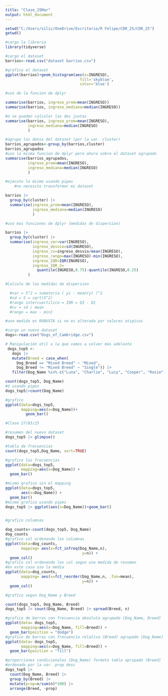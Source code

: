 ```yaml
---
title: "Clase_25Mar"
output: html_document
---
```


```r
setwd("C:/Users/silic/OneDrive/Escritorio/R Felipe/CDR_25/CDR_25")
getwd()
```

```r
#cargo la libreria
library(tidyverse)
```

```r
#cargo el dataset
barrios<-read.csv("dataset barrios.csv")

```

```r
#grafico el dataset
ggplot(barrios)+geom_histogram(aes(x=INGRESO),
                                 fill='skyblue',
                                 color='blue')
```

```r
#uso de la funcion de dplyr

summarise(barrios, ingreso_prom=mean(INGRESO))
summarise(barrios, ingreso_mediana=median(INGRESO))

#ó se pueden calcular las dos juntas
summarise(barrios, ingreso_prom=mean(INGRESO),
          ingreso_mediana=median(INGRESO)
          )

#agrupo los datos del dataset (por la var. cluster)
barrios_agrupados<-group_by(barrios,cluster)
barrios_agrupados
#uso la misma funcion de dplyr pero ahora sobre el dataset agrupado
summarise(barrios_agrupados,
          ingreso_prom=mean(INGRESO),
          ingreso_mediana=median(INGRESO)
          )
```

```r
#ejecuto lo mismo usando pipes
    #no necesito transformar mi dataset

barrios |> 
  group_by(cluster) |> 
  summarise(ingreso_prom=mean(INGRESO),
            ingreso_mediana=median(INGRESO)
            )
```

```r
#uso mas funciones de dplyr (medidas de dispersion)

barrios |> 
  group_by(cluster) |> 
  summarise(ingreso_var=var(INGRESO),
            ingreso_desvio=sd(INGRESO),
            ingreso_cv=ingreso_desvio/mean(INGRESO),
            ingreso_rango=max(INGRESO)-min(INGRESO),
            ingreso_IQR=IQR(INGRESO),
            ingreso_IQR_2=
              quantile(INGRESO,0.75)-quantile(INGRESO,0.25)
          )

#Calculo de las medidas de dispersion

  #var = S^2 = sumatoria ( yi - mean(y) )^2
  #sd = S = sqrt(S^2)
  #rango intercuartilico = IQR = Q3 - Q1
  #cv = sd / mean
  #rango = max - min}

```

```r
#una medida es ROBUSTA si no es alterada por valores atipicos
```

```r
#cargo un nuevo dataset
dogs<-read.csv("Dogs_of_Cambridge.csv")
```

```r
# Manipulación útil a la que vamos a volver más adelante
 dogs_top5 <- 
   dogs |> 
   mutate(Breed = case_when(
     Dog_Breed == "Mixed Breed" ~ "Mixed",
     Dog_Breed != "Mixed Breed" ~ "Single")) |> 
   filter(Dog_Name %in% c("Luna", "Charlie", "Lucy", "Cooper", "Rosie" ))

count(dogs_top5, Dog_Name)
#ó usando pipes
dogs_top5|>count(Dog_Name)

#grafico
ggplot(data=dogs_top5,
       mapping=aes(x=Dog_Name))+
         geom_bar()
```

```r
#Clase 27/03/25

#resumen del nuevo dataset
dogs_top5 |> glimpse()

#tabla de frecuencias
count(dogs_top5,Dog_Name, sort=TRUE)

#grafico las frecuencias
ggplot(data=dogs_top5,
       mapping=aes(x=Dog_Name)) +
  geom_bar()

#mismo grafico sin el mapping
ggplot(data=dogs_top5,
       aes(x=Dog_Name)) +
  geom_bar()
#mismo grafico usando pipes
dogs_top5 |> ggplot(aes(x=Dog_Name))+geom_bar()



```

```r
#grafico columnas

dog_counts<-count(dogs_top5, Dog_Name)
dog_counts
#grafico col ordenando las columnas
ggplot(data=dog_counts,
       mapping= aes(x=fct_infreq(Dog_Name,n),
                                  y=n)) +
  geom_col()
#grafico col ordenando las col segun una medida de resumen
#en este caso uso la media
ggplot(data=dog_counts,
       mapping= aes(x=fct_reorder(Dog_Name,n, .fun=mean),
                                  y=n)) +
  geom_col()
```

```r
#grafico segun Dog_Name y Breed

count(dogs_top5, Dog_Name, Breed)
dogs_top5 |> count(Dog_Name, Breed) |> spread(Breed, n)

#grafico de barras con frecuencia absoluta agrupado (Dog_Name, Breed)
ggplot(data= dogs_top5,
       mapping=aes(x=Dog_Name, fill=Breed)) +
  geom_bar(position = "dodge")
#grafico de barras con frecuencia relativa (Breed) agrupado (Dog_Name)
ggplot(data= dogs_top5,
       mapping=aes(x=Dog_Name, fill=Breed)) +
  geom_bar(position = "fill")

#proporciones condicionales (Dog_Name) formato tabla aprupado (Breed) 
#ordenado por la var. prop desc
dogs_top5 |> 
  count(Dog_Name, Breed) |> 
  group_by(Breed) |> 
  mutate(prop=n/sum(n)*100) |> 
  arrange(Breed, -prop)

```
